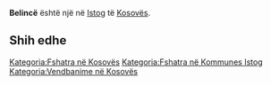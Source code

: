 {{Fshat në 
 | Emri                = Belincë
 | EmriAlt                = 
 | NAME_SHORT_FORM=      
 | NAME_GENERIC=      
 | NAME_SORT_NAME_RO=      BELINCE
 | FULL_NAME_RO = Belincë
 | FULL_NAME_ND_RO=Belince
 | SORT_NAME_RG=BELINCE
 | FULL_NAME_RG=Belincë
 | FULL_NAME_ND_RG=Belince
 | SRP_NAME_SHORT_FORM=      
 | SRP_NAME_GENERIC=      
 | SRP_NAME_SORT_NAME_RO=      
 | SRP_FULL_NAME_RO = 
 | SRP_FULL_NAME_ND_RO=
 | SRP_SORT_NAME_RG=
 | SRP_FULL_NAME_RG=
 | SRP_FULL_NAME_ND_RG=
 | Emri (Rasa dhanore) = 
 | Figura              = 
 | Shteti              = Kosovo
 | Komuna              = Istog
 | Kodi postar         = 
 | Sipërfaqja          = 

 | Popullsia           = 

 | Regj. i popullsisë  = 
 | Dend. e popullsisë  = 
 | Faqja zyrtare       = 
 <!--- Koordinatat ----> 
 | Gjerësia            = 42.418056
 | Gjatësia            = 21.608333
 | Lartësia            = 
}}
'''Belincë''' është një [[]] në [[Istog]] të [[Kosovës]].

<!-- == Gjeografia == -->
<!-- == Historia == -->
<!-- == Demografia == -->
== Shih edhe ==
{{Komuna Istog}}
{{Kosovo-Administrata-Cung}}

[[Kategoria:Fshatra në Kosovës]]
[[Kategoria:Fshatra në Kommunes Istog]]
[[Kategoria:Vendbanime në Kosovës]]